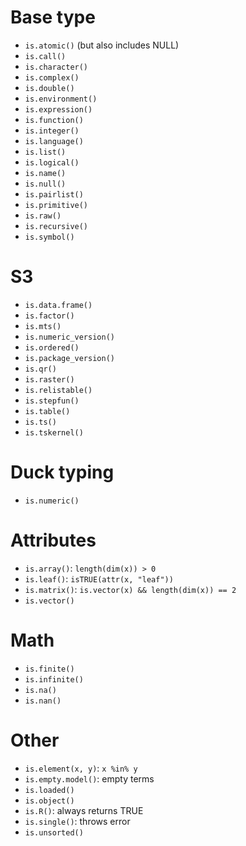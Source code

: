 # Base type

* `is.atomic()` (but also includes NULL)
* `is.call()`
* `is.character()`
* `is.complex()`
* `is.double()`
* `is.environment()`
* `is.expression()`
* `is.function()`
* `is.integer()`
* `is.language()`
* `is.list()`
* `is.logical()`
* `is.name()`
* `is.null()`
* `is.pairlist()`
* `is.primitive()`
* `is.raw()`
* `is.recursive()`
* `is.symbol()`

# S3

* `is.data.frame()`
* `is.factor()`
* `is.mts()`
* `is.numeric_version()`
* `is.ordered()`
* `is.package_version()`
* `is.qr()`
* `is.raster()`
* `is.relistable()`
* `is.stepfun()`
* `is.table()`
* `is.ts()`
* `is.tskernel()`

# Duck typing

* `is.numeric()`

# Attributes

* `is.array()`: `length(dim(x)) > 0`
* `is.leaf()`: `isTRUE(attr(x, "leaf"))`
* `is.matrix()`: `is.vector(x) && length(dim(x)) == 2`
* `is.vector()`

# Math

* `is.finite()`
* `is.infinite()`
* `is.na()`
* `is.nan()`

# Other

* `is.element(x, y)`: `x %in% y`
* `is.empty.model()`: empty terms
* `is.loaded()`
* `is.object()`
* `is.R()`: always returns TRUE
* `is.single()`: throws error
* `is.unsorted()`
